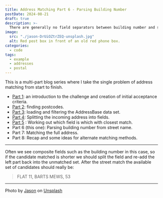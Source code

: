 ```yaml
---
title: Address Matching Part 6 - Parsing Building Number
postDate: 2024-08-21
draft: true
description: >-
  There are generally no field separators between building number and street so how can they be split?
image:
  src: "./jason-DrUiOZtrZEQ-unsplash.jpg"
  alt: Red post box in front of an old red phone box.
categories:
  - code
tags:
  - example
  - addresses
  - postal
---
```

This is a multi-part blog series where I take the single problem of address matching from start to finish.

- [Part 1](../address-matching-1-scope): an introduction to the challenge and creation of initial acceptance criteria.
- [Part 2](../address-matching-2-postcodes): finding postcodes.
- [Part 3](../address-matching-3-filter): loading and filtering the AddressBase data set.
- [Part 4](../address-matching-4-field-splitting): Splitting the incoming address into fields.
- [Part 5](../address-matching-5-closest-match) : Working out which field is which with closest match.
- Part 6 (this one): Parsing building number from street name.
- Part 7: Matching the full address.
- Part 8: Recap and some ideas for alternate matching methods.

---

Often we see composite fields such as the building number in this case, so if the candidate matched is shorter we should split the field and re-add the left part back into the unmatched set. After the street match the available set of candidates should really be:

> FLAT 11, BARTS MEWS, 53

---
Photo by [Jason](https://unsplash.com/@levelupfilming) on [Unsplash](https://unsplash.com/photos/a-red-telephone-booth-sitting-on-the-side-of-a-road-DrUiOZtrZEQ)
  